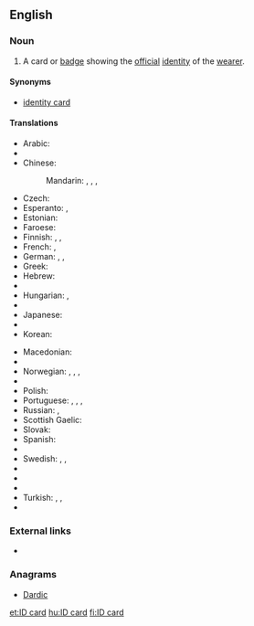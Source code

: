 ==English==

===Noun===
{{en-noun|head=[[ID]] [[card]]}}

# A card or [[badge]] showing the [[official]] [[identity]] of the [[wearer]].

====Synonyms====
* [[identity card]]

====Translations====
{{trans-top|card or badge showing the official identity of the wearer}}
* Arabic: {{t|ar|بطاقة هوية|f|tr=biṭāqa huwиyya|sc=Arab}}
* {{trreq|Bengali}}
* Chinese:
*: Mandarin: {{t|cmn|身分證|sc=Hani}}, {{t+|cmn|身分证}}, {{t|cmn|身份證|sc=Hant}}, {{t+|cmn|身份证|tr=shēnfènzhèng|sc=Hans}}
* Czech: {{t|cs|občanský průkaz|m}}
* Esperanto: {{t|eo|identigilo}}, {{t|eo|identiga karto}}
* Estonian: {{t|et|isikutunnistus}}
* Faroese: {{t|fo|samleikaprógv|n}}
* Finnish: {{t+|fi|henkilökortti}}, {{t+|fi|henkilöllisyystodistus}}, {{t|fi|henkilötodistus}}
* French: {{t+|fr|carte d'identité|f}}, {{t+|fr|pièce d'identité|f}}
* German: {{t+|de|Ausweis|m}}, {{t+|de|Personalausweis|m}}, {{t+|de|ID|f}}
* Greek: {{t|el|δελτίο αστυνομικής ταυτότητας|n|sc=Grek}}
* Hebrew: {{t+|he|תְעוּדַת זֶהוּת|f|tr=te'udat zehut}}
* {{trreq|Hindi}}
* Hungarian: {{t+|hu|személyi igazolvány}}, {{qualifier|colloquial}} {{t+|hu|személyi}}
* {{trreq|Indonesian}}
* Japanese: {{t|ja|IDカード|tr=ai dī kādo|alt=ＩＤカード|sc=Jpan}}
* {{trreq|Javanese}}
* Korean: {{t|ko|ID 카드|tr=ai-di kadeu|sc=Kore}}
{{trans-mid}}
* Macedonian: {{t|mk|ли́чна ка́рта|f}}
* {{trreq|Marathi}}
* Norwegian: {{t|no|ID-kort|n}}, {{t|no|identifikasjonsbevis|n}}, {{t|no|legitimasjon|m}}, {{t|no|ID|m}}
* {{trreq|Persian}}
* Polish: {{t+|pl|dowód osobisty|m}}
* Portuguese: {{t|pt|cartão do cidadão|m}} {{qualifier|Portugal}}, {{t|pt|CC|m}} {{qualifier|Portugal}}, {{t|pt|carteira de identidade|f}} {{qualifier|Brazil}}, {{t+|pt|RG|m}} {{qualifier|Brazil}}
* Russian: {{t|ru|удостовере́ние ли́чности|n|sc=Cyrl}}, {{qualifier|вну́тренний}} {{t+|ru|па́спорт|m|sc=Cyrl}} {{qualifier|Russian standard identity card}}
* Scottish Gaelic: {{t|gd|cairt-aithne|f}}
* Slovak: {{t|sk|občiansky preukaz|m}}
* Spanish: {{t|es|carnet de identidad|m}}
* {{trreq|Swahili}}
* Swedish: {{t|sv|identifikation|c}}, {{t+|sv|legitimation|c}}, {{t|sv|ID-kort|n}}
* {{trreq|Tagalog}}
* {{trreq|Tamil}}
* {{trreq|Telugu}}
* Turkish: {{t+|tr|kimlik}},  {{t+|tr|kimlik kartı}},  {{t+|tr|nüfus cüzdanı}}
* {{trreq|Vietnamese}}
{{trans-bottom}}

===External links===
* {{pedialite|Identity document}}

===Anagrams===
* [[Dardic#English|Dardic]]

[[et:ID card]]
[[hu:ID card]]
[[fi:ID card]]